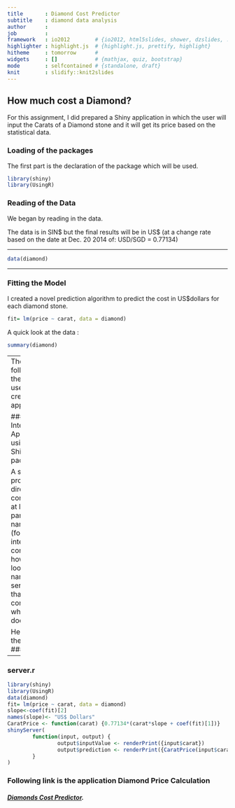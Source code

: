 ```yaml
---
title       : Diamond Cost Predictor
subtitle    : diamond data analysis
author      : 
job         : 
framework   : io2012        # {io2012, html5slides, shower, dzslides, ...}
highlighter : highlight.js  # {highlight.js, prettify, highlight}
hitheme     : tomorrow      # 
widgets     : []            # {mathjax, quiz, bootstrap}
mode        : selfcontained # {standalone, draft}
knit        : slidify::knit2slides
---
```

## How much cost a Diamond?

For this assignment, I did prepared a Shiny application in which the user will input the Carats of a Diamond stone and it will get its price based on the statistical data.

### Loading of the packages

The first part is the declaration of the package which will be used. 

```r
library(shiny)
library(UsingR)

```
### Reading of the Data

We began by reading in the data.

The data is in SIN$ but the final results will be in US$ (at a change rate based on the date at Dec. 20 2014 of: USD/SGD = 0.77134)

---

```r
data(diamond)
```
---

### Fitting the Model
I created a novel prediction algorithm to predict the cost in US$dollars for each 
diamond stone.

```r
fit= lm(price ~ carat, data = diamond)
```

A quick look at the data :

```r
summary(diamond)
```

---
The following is the source used to create the application: 

### The Interactive Application using the Shiny package

A shiny project is a directory containing at least two parts
One named ui.R (for user interface) controls how it looks.
One named server.R that controls what it does.

Here are the files: 
### ui.R
```r
library(shiny)
shinyUI(
        pageWithSidebar(
                # Price of Diamonds per Carat prediction
                headerPanel("Price of Diamonds per Carat prediction"),                
                sidebarPanel(
                        numericInput('carat', 'Enter the weight in carats', 0.1 ,
                                     min = .01, max = 2.0, step = 0.01),
                        submitButton('Submit')
                ),mainPanel(
                        h3('Results of the prediction'),
                        h4('You entered the following carats'),
                        verbatimTextOutput("inputValue"),
                        h4('Which will cost you (in $US)'),
                        verbatimTextOutput("prediction")
                )        ))
```

---

### server.r
```r
library(shiny)
library(UsingR)
data(diamond)
fit= lm(price ~ carat, data = diamond)
slope<-coef(fit)[2]
names(slope)<- "US$ Dollars"
CaratPrice <- function(carat) {0.77134*(carat*slope + coef(fit)[1])}
shinyServer(
        function(input, output) {
                output$inputValue <- renderPrint({input$carat})
                output$prediction <- renderPrint({CaratPrice(input$carat)})
        }
)
```
### Following link is the application Diamond Price Calculation

##### <a href="https://sugatas77.shinyapps.io/DiamondData/" target="_blank">Diamonds Cost Predictor</a>.


